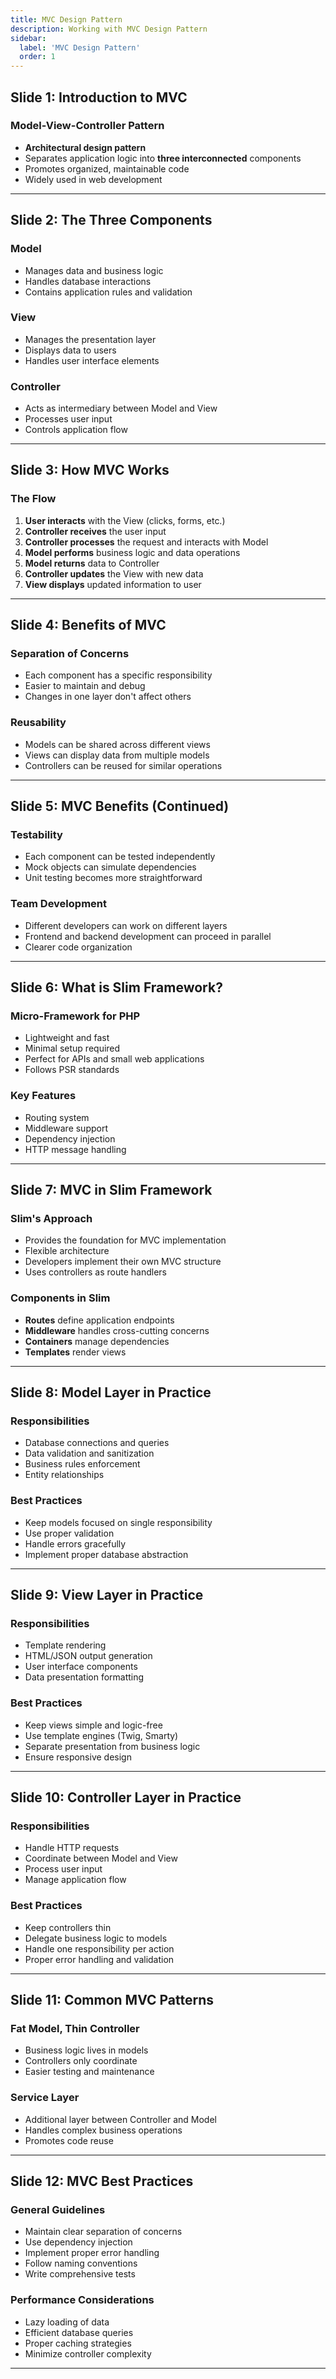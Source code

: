 ```yaml
---
title: MVC Design Pattern
description: Working with MVC Design Pattern
sidebar:
  label: 'MVC Design Pattern'
  order: 1
---
```




<FullscreenModal buttonText="🚀 Open the MVC diagram" modalTitle="MVC Diagram">
<MvcDiagram />
</FullscreenModal>


## Slide 1: Introduction to MVC

### Model-View-Controller Pattern

- **Architectural design pattern**
- Separates application logic into **three interconnected** components
- Promotes organized, maintainable code
- Widely used in web development

---

## Slide 2: The Three Components

### Model
- Manages data and business logic
- Handles database interactions
- Contains application rules and validation

### View
- Manages the presentation layer
- Displays data to users
- Handles user interface elements

### Controller
- Acts as intermediary between Model and View
- Processes user input
- Controls application flow

---

## Slide 3: How MVC Works

### The Flow
1. **User interacts** with the View (clicks, forms, etc.)
2. **Controller receives** the user input
3. **Controller processes** the request and interacts with Model
4. **Model performs** business logic and data operations
5. **Model returns** data to Controller
6. **Controller updates** the View with new data
7. **View displays** updated information to user

---

## Slide 4: Benefits of MVC

### Separation of Concerns
- Each component has a specific responsibility
- Easier to maintain and debug
- Changes in one layer don't affect others

### Reusability
- Models can be shared across different views
- Views can display data from multiple models
- Controllers can be reused for similar operations

---

## Slide 5: MVC Benefits (Continued)

### Testability
- Each component can be tested independently
- Mock objects can simulate dependencies
- Unit testing becomes more straightforward

### Team Development
- Different developers can work on different layers
- Frontend and backend development can proceed in parallel
- Clearer code organization

---

## Slide 6: What is Slim Framework?

### Micro-Framework for PHP
- Lightweight and fast
- Minimal setup required
- Perfect for APIs and small web applications
- Follows PSR standards

### Key Features
- Routing system
- Middleware support
- Dependency injection
- HTTP message handling

---

## Slide 7: MVC in Slim Framework

### Slim's Approach
- Provides the foundation for MVC implementation
- Flexible architecture
- Developers implement their own MVC structure
- Uses controllers as route handlers

### Components in Slim
- **Routes** define application endpoints
- **Middleware** handles cross-cutting concerns
- **Containers** manage dependencies
- **Templates** render views

---

## Slide 8: Model Layer in Practice

### Responsibilities
- Database connections and queries
- Data validation and sanitization
- Business rules enforcement
- Entity relationships

### Best Practices
- Keep models focused on single responsibility
- Use proper validation
- Handle errors gracefully
- Implement proper database abstraction

---

## Slide 9: View Layer in Practice

### Responsibilities
- Template rendering
- HTML/JSON output generation
- User interface components
- Data presentation formatting

### Best Practices
- Keep views simple and logic-free
- Use template engines (Twig, Smarty)
- Separate presentation from business logic
- Ensure responsive design

---

## Slide 10: Controller Layer in Practice

### Responsibilities
- Handle HTTP requests
- Coordinate between Model and View
- Process user input
- Manage application flow

### Best Practices
- Keep controllers thin
- Delegate business logic to models
- Handle one responsibility per action
- Proper error handling and validation

---

## Slide 11: Common MVC Patterns

### Fat Model, Thin Controller
- Business logic lives in models
- Controllers only coordinate
- Easier testing and maintenance

### Service Layer
- Additional layer between Controller and Model
- Handles complex business operations
- Promotes code reuse

---

## Slide 12: MVC Best Practices

### General Guidelines
- Maintain clear separation of concerns
- Use dependency injection
- Implement proper error handling
- Follow naming conventions
- Write comprehensive tests

### Performance Considerations
- Lazy loading of data
- Efficient database queries
- Proper caching strategies
- Minimize controller complexity

---
